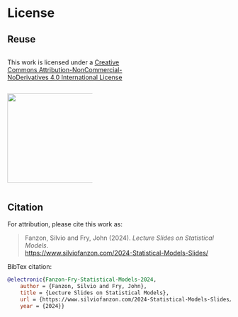 # License {.unnumbered}

## Reuse {.unnumbered}


::: {.column width="60%"}
This work is licensed under a 
[Creative Commons Attribution-NonCommercial-NoDerivatives 4.0 International License](http://creativecommons.org/licenses/by-nc-nd/4.0/)
:::


::: {.column width="38%"}
![](/by-nc-nd.png){width=2.1in}
:::


## Citation {.unnumbered}

For attribution, please cite this work as:

> Fanzon, Silvio and Fry, John (2024). *Lecture Slides on Statistical Models*.  
[https://www.silviofanzon.com/2024-Statistical-Models-Slides/](https://www.silviofanzon.com/2024-Statistical-Models-Slides/)


BibTex citation:


```bibtex
@electronic{Fanzon-Fry-Statistical-Models-2024,
	author = {Fanzon, Silvio and Fry, John},
	title = {Lecture Slides on Statistical Models},
	url = {https://www.silviofanzon.com/2024-Statistical-Models-Slides/},
	year = {2024}}
```